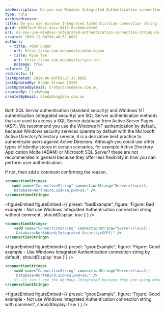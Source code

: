 ```yaml
---
seoDescription: Do you use Windows Integrated Authentication connection string in web.config to authenticate users?
type: rule
archivedreason:
title: Do you use Windows Integrated Authentication connection string in web.config?
guid: d8967ec8-56b1-4acc-81ff-8cc5dec43fe0
uri: do-you-use-windows-integrated-authentication-connection-string-in-web-config
created: 2009-12-04T08:40:52.000Z
authors:
  - title: Adam Cogan
    url: https://ssw.com.au/people/adam-cogan
  - title: Ryan Tee
    url: https://ssw.com.au/people/ryan-tee
    noimage: true
related: []
redirects: []
lastUpdated: 2024-06-08T03:27:17.000Z
lastUpdatedBy: Brady Stroud [SSW]
lastUpdatedByEmail: bradystroud@ssw.com.au
createdBy: CindyWang
createdByEmail: CindyWang@ssw.com.au
---
```


Both SQL Server authentication (standard security) and Windows NT authentication (integrated security) are SQL Server authentication methods that are used to access a SQL Server database from Active Server Pages (ASP).
We recommend you use the Windows NT authentication by default, because Windows security services operate by default with the Microsoft Active Directory?directory service, it is a derivative best practice to authenticate users against Active Directory. Although you could use other types of identity stores in certain scenarios, for example Active Directory Application Mode (ADAM) or Microsoft SQL Server? these are not recommended in general because they offer less flexibility in how you can perform user authentication.

If not, then add a comment confirming the reason.

```xml
<connectionStrings>
   <add name="ConnectionString" connectionString="Server=(local);
    Database=NorthWind;uid=sa;pwd=sa;" />
</connectionStrings>
```

<figureEmbed figureEmbed={{
  preset: "badExample",
  figure: 'Figure: Bad example - Not use Windows Integrated Authentication connection string without comment',
  shouldDisplay: true
} } />


```xml
<connectionStrings>
    <add name="ConnectionString" connectionString="Server=(local);
     Database=NorthWind;Integrated Security=SSPI;" />
</connectionStrings>
```

<figureEmbed figureEmbed={{
  preset: "goodExample",
  figure: 'Figure: Good example - Use Windows Integrated Authentication connection string by default',
  shouldDisplay: true
} } />


```xml
<connectionStrings>
    <add name="ConnectionString" connectionString="Server=(local);
     Database=NorthWind;uid=sa;pwd=sa;" />
    <!--It can't use the Windows Integrated because they are using Novell -->
</connectionStrings>
```

<figureEmbed figureEmbed={{
  preset: "goodExample",
  figure: 'Figure: Good example - Not use Windows Integrated Authentication connection string with comment',
  shouldDisplay: true
} } />
